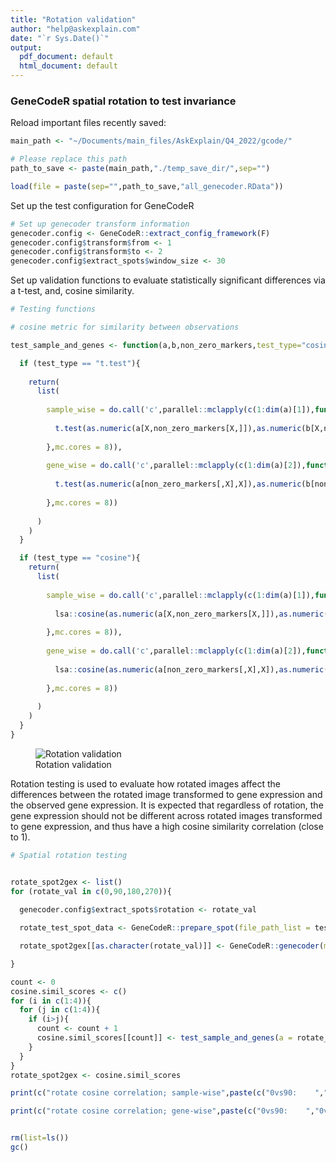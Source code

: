 ```yaml
---
title: "Rotation validation"
author: "help@askexplain.com"
date: "`r Sys.Date()`"
output:
  pdf_document: default
  html_document: default
---
```



### GeneCodeR spatial rotation to test invariance

Reload important files recently saved:

```r

main_path <- "~/Documents/main_files/AskExplain/Q4_2022/gcode/"

# Please replace this path
path_to_save <- paste(main_path,"./temp_save_dir/",sep="")

load(file = paste(sep="",path_to_save,"all_genecoder.RData"))

```

Set up the test configuration for GeneCodeR

```r

# Set up genecoder transform information
genecoder.config <- GeneCodeR::extract_config_framework(F)
genecoder.config$transform$from <- 1
genecoder.config$transform$to <- 2
genecoder.config$extract_spots$window_size <- 30

```


Set up validation functions to evaluate statistically significant differences via a t-test, and, cosine similarity.

```r

# Testing functions

# cosine metric for similarity between observations

test_sample_and_genes <- function(a,b,non_zero_markers,test_type="cosine"){

  if (test_type == "t.test"){
    
    return(
      list(
        
        sample_wise = do.call('c',parallel::mclapply(c(1:dim(a)[1]),function(X){
          
          t.test(as.numeric(a[X,non_zero_markers[X,]]),as.numeric(b[X,non_zero_markers[X,]]))$p.value
          
        },mc.cores = 8)),
        
        gene_wise = do.call('c',parallel::mclapply(c(1:dim(a)[2]),function(X){
          
          t.test(as.numeric(a[non_zero_markers[,X],X]),as.numeric(b[non_zero_markers[,X],X]))$p.value
          
        },mc.cores = 8))
        
      )
    )
  } 

  if (test_type == "cosine"){
    return(
      list(
        
        sample_wise = do.call('c',parallel::mclapply(c(1:dim(a)[1]),function(X){
          
          lsa::cosine(as.numeric(a[X,non_zero_markers[X,]]),as.numeric(b[X,non_zero_markers[X,]]))
          
        },mc.cores = 8)),
        
        gene_wise = do.call('c',parallel::mclapply(c(1:dim(a)[2]),function(X){
          
          lsa::cosine(as.numeric(a[non_zero_markers[,X],X]),as.numeric(b[non_zero_markers[,X],X]))
          
        },mc.cores = 8))
        
      )
    )
  } 
}

```


![Rotation validation](./rotation_validation.png)

Rotation testing is used to evaluate how rotated images affect the differences between the rotated image transformed to gene expression and the observed gene expression. It is expected that regardless of rotation, the gene expression should not be different across rotated images transformed to gene expression, and thus have a high cosine similarity correlation (close to 1).

```r

# Spatial rotation testing


rotate_spot2gex <- list()
for (rotate_val in c(0,90,180,270)){
  
  genecoder.config$extract_spots$rotation <- rotate_val

  rotate_test_spot_data <- GeneCodeR::prepare_spot(file_path_list = test_file_path_list,meta_info_list = meta_info_list,config = genecoder.config, gex_data = test_gex_data$gex)

  rotate_spot2gex[[as.character(rotate_val)]] <- GeneCodeR::genecoder(model=genecoder.model, x = rotate_test_spot_data$spot, config = genecoder.config, model_type = "gcode")

}

count <- 0
cosine.simil_scores <- c()
for (i in c(1:4)){
  for (j in c(1:4)){
    if (i>j){
      count <- count + 1
      cosine.simil_scores[[count]] <- test_sample_and_genes(a = rotate_spot2gex[[i]],b = rotate_spot2gex[[j]], non_zero_markers = non_zero_markers, test_type = "t.test") 
    }
  }
}
rotate_spot2gex <- cosine.simil_scores


```


```r


print(c("rotate cosine correlation; sample-wise",paste(c("0vs90:    ","0vs180:    ","0vs270:    ", "90vs180","90vs270","180vs270"),round(do.call('c',lapply(rotate_spot2gex,function(X){mean(X$sample_wise)})),5))))

print(c("rotate cosine correlation; gene-wise",paste(c("0vs90:    ","0vs180:    ","0vs270:    ", "90vs180","90vs270","180vs270"),round(do.call('c',lapply(rotate_spot2gex,function(X){mean(X$gene_wise)})),5))))


rm(list=ls())
gc()
```
